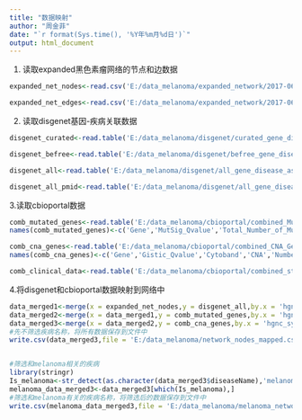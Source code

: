 ---
title: "数据映射"
author: "周金菲"
date: "`r format(Sys.time(), '%Y年%m月%d日')`"
output: html_document
---
1. 读取expanded黑色素瘤网络的节点和边数据
```{r}
expanded_net_nodes<-read.csv('E:/data_melanoma/expanded_network/2017-06-26_Melanoma_Map.xml_gene_singleThre_noLncRNA.gml default node.csv',header = TRUE)

expanded_net_edges<-read.csv('E:/data_melanoma/expanded_network/2017-06-26_Melanoma_Map.xml_gene_singleThre_noLncRNA.gml default edge.csv',header = TRUE)
```

2. 读取disgenet基因-疾病关联数据
```{r}
disgenet_curated<-read.table('E:/data_melanoma/disgenet/curated_gene_disease_associations.tsv',header = TRUE,sep = '\t',quote = '')

disgenet_befree<-read.table('E:/data_melanoma/disgenet/befree_gene_disease_associations.tsv',header = TRUE,sep = '\t',quote = '')

disgenet_all<-read.table('E:/data_melanoma/disgenet/all_gene_disease_associations.tsv',header = TRUE,sep = '\t',quote = '')

disgenet_all_pmid<-read.table('E:/data_melanoma/disgenet/all_gene_disease_pmid_associations.tsv',header = TRUE,sep = '\t',quote = '')
```

3.读取cbioportal数据
```{r}
comb_mutated_genes<-read.table('E:/data_melanoma/cbioportal/combined_Mutated_Genes.txt',header = FALSE,sep = '\t',quote = '')
names(comb_mutated_genes)<-c('Gene','MutSig_Qvalue','Total_Number_of_Mutations','Number_of_Samples_Mutations','Percentage_of_Samples_Mutations','Is_OncoKB_Gene_Mutations')#列名重命名

comb_cna_genes<-read.table('E:/data_melanoma/cbioportal/combined_CNA_Genes.txt',header = FALSE,sep = '\t',quote = '')
names(comb_cna_genes)<-c('Gene','Gistic_Qvalue','Cytoband','CNA','Number_of_Samples_CNA','Percentage_of_Samples_CNA','Is_OncoKB_Gene_CNA')#列名重命名

comb_clinical_data<-read.table('E:/data_melanoma/cbioportal/combined_study_clinical_data.tsv',header = TRUE,sep = '\t',quote = '')
```

4.将disgenet和cbioportal数据映射到网络中
```{r}
data_merged1<-merge(x = expanded_net_nodes,y = disgenet_all,by.x = 'hgnc_symbol',by.y = 'geneSymbol',all.x = TRUE)
data_merged2<-merge(x = data_merged1,y = comb_mutated_genes,by.x = 'hgnc_symbol',by.y = 'Gene',all.x = TRUE)
data_merged3<-merge(x = data_merged2,y = comb_cna_genes,by.x = 'hgnc_symbol',by.y = 'Gene',all.x = TRUE)
#先不筛选疾病名称，将所有数据保存到文件中
write.csv(data_merged3,file = 'E:/data_melanoma/network_nodes_mapped.csv',row.names = FALSE)


#筛选和melanoma相关的疾病
library(stringr)
Is_melanoma<-str_detect(as.character(data_merged3$diseaseName),'melanoma')
melanoma_data_merged3<-data_merged3[which(Is_melanoma),]
#筛选和melanoma有关的疾病名称，将筛选后的数据保存到文件中
write.csv(melanoma_data_merged3,file = 'E:/data_melanoma/melanoma_network_nodes_mapped.csv',row.names = FALSE)
```

